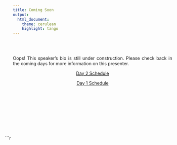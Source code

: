 ```yaml
---
title: Coming Soon
output: 
  html_document:
    theme: cerulean
    highlight: tango
---
```

<style>
body {
text-align: justify}
</style>

<br>
<br>


<div style= "float:left;position: relative; right: 25px; top: -7px;">
```r

```
</div>

Oops! This speaker's bio is still under construction. Please check back in the coming days for more information on this presenter.

<p align="center">[Day 2 Schedule](https://dataifa.github.io/difa-project/day2.html)
</p>  

<p align="center">[Day 1 Schedule](https://dataifa.github.io/difa-project/day1.html)
</p> 
  
<br>
<br>
<br>
<br>
<br>
<br>
<br>
<br>
<div style= "float:left;position: relative; right: 25px; top: -7px;">
```r

